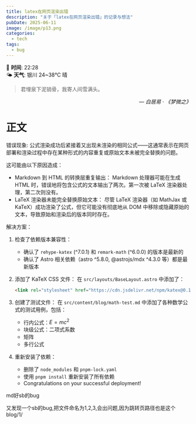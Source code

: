 ```yaml
---
title: latex在网页渲染出错
description: "关于「latex在网页渲染出错」的记录与想法"
pubDate: 2025-06-11
image: /image/p13.png
categories:
  - tech
tags:
  - bug
---
```


📅 **时间**: 22:28  
🌤️ **天气**: 银川 24~38℃ 晴

> 君埋泉下泥销骨，我寄人间雪满头。

<cite style="text-align: right; display: block;">— 白居易 · 《梦微之》</cite>

# 正文
错误现象: 
公式渲染成功后紧接着又出现未渲染的相同公式——这通常表示在网页部署和渲染过程中存在某种形式的内容重复或原始文本未被完全替换的问题。

这可能由以下原因造成：
 * Markdown 到 HTML 的转换层重复输出： Markdown 处理器可能在生成 HTML 时，错误地将包含公式的文本输出了两次。第一次被 LaTeX 渲染器处理，第二次则没有。
 * LaTeX 渲染器未能完全替换原始文本： 尽管 LaTeX 渲染器（如 MathJax 或 KaTeX）成功渲染了公式，但它可能没有彻底地从 DOM 中移除或隐藏原始的文本，导致原始和渲染后的版本同时存在。
 
解决方案：

1. 检查了依赖版本兼容性：
   - 确认了 `rehype-katex` (^7.0.1) 和 `remark-math` (^6.0.0) 的版本是最新的
   - 确认了 Astro 相关依赖（astro ^5.8.0, @astrojs/mdx ^4.3.0 等）都是最新版本

2. 添加了 KaTeX CSS 文件：
   在 `src/layouts/BaseLayout.astro` 中添加了：
   ```html
   <link rel="stylesheet" href="https://cdn.jsdelivr.net/npm/katex@0.16.9/dist/katex.min.css" integrity="sha384-n8MVd4RsNIU0tAv4ct0nTaAbDJwPJzDEaqSD1odI+WdtXRGWt2kTvGFasHpSy3SV" crossorigin="anonymous">
   ```

3. 创建了测试文件：
   在 `src/content/blog/math-test.md` 中添加了各种数学公式的测试用例，包括：
   - 行内公式：$E = mc^2$
   - 块级公式：二项式系数
   - 矩阵
   - 多行公式

4. 重新安装了依赖：
   - 删除了 `node_modules` 和 `pnpm-lock.yaml`
   - 使用 `pnpm install` 重新安装了所有依赖
   - <Success>Congratulations on your successful deployment! </Success>

md好sb的bug

<Error>又发现一个sb的bug,把文件命名为1,2,3,会出问题,因为跳转页路径也是这个blog/1/</Error>

